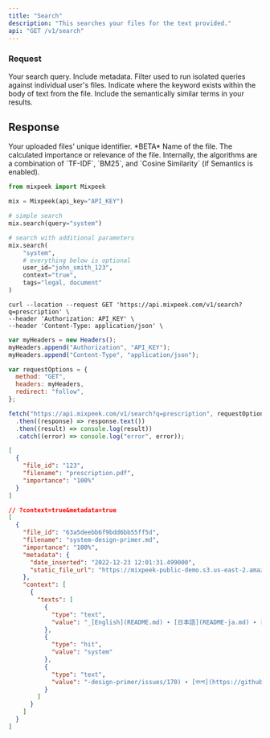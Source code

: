 ```yaml
---
title: "Search"
description: "This searches your files for the text provided."
api: "GET /v1/search"
---
```


### Request

<ParamField query="q" type="string" required>
  Your search query.
</ParamField>

<ParamField query="metadata" type="string" optional>
  Include metadata.
</ParamField>

<ParamField query="user_id" type="string" optional>
  Filter used to run isolated queries against individual user's files.
</ParamField>

<ParamField query="context" type="boolean" default="False" optional>
  Indicate where the keyword exists within the body of text from the file.
</ParamField>

<ParamField query="semantics" type="boolean" default="False" optional>
  Include the semantically similar terms in your results.
</ParamField>

## Response

<ResponseField name="file_id" type="string" required>
  Your uploaded files' unique identifier. *BETA*
</ResponseField>

<ResponseField name="filename" type="string" required>
  Name of the file.
</ResponseField>

<ResponseField name="importance" type="string" required>
  The calculated importance or relevance of the file. Internally, the algorithms
  are a combination of `TF-IDF`, `BM25`, and `Cosine Similarity` (if Semantics
  is enabled).
</ResponseField>

<RequestExample>

```python Python
from mixpeek import Mixpeek

mix = Mixpeek(api_key="API_KEY")

# simple search
mix.search(query="system")

# search with additional parameters
mix.search(
    "system",
    # everything below is optional
    user_id="john_smith_123",
    context="true",
    tags="legal, document"
)
```

```shell Shell
curl --location --request GET 'https://api.mixpeek.com/v1/search?q=prescription' \
--header 'Authorization: API_KEY' \
--header 'Content-Type: application/json' \
```

```javascript Javascript
var myHeaders = new Headers();
myHeaders.append("Authorization", "API_KEY");
myHeaders.append("Content-Type", "application/json");

var requestOptions = {
  method: "GET",
  headers: myHeaders,
  redirect: "follow",
};

fetch("https://api.mixpeek.com/v1/search?q=prescription", requestOptions)
  .then((response) => response.text())
  .then((result) => console.log(result))
  .catch((error) => console.log("error", error));
```

</RequestExample>

<ResponseExample>

```json Basic
[
  {
    "file_id": "123",
    "filename": "prescription.pdf",
    "importance": "100%"
  }
]
```

```json Metadata & Context
// ?context=true&metadata=true
[
  {
    "file_id": "63a5deebb6f9bdd6bb55ff5d",
    "filename": "system-design-primer.md",
    "importance": "100%",
    "metadata": {
      "date_inserted": "2022-12-23 12:01:31.499000",
      "static_file_url": "https://mixpeek-public-demo.s3.us-east-2.amazonaws.com/system-design-primer.md"
    },
    "context": [
      {
        "texts": [
          {
            "type": "text",
            "value": "_[English](README.md) ∙ [日本語](README-ja.md) ∙ [简体中文](README-zh-Hans.md) ∙ [繁體中文](README-zh-TW.md) | [العَرَبِيَّة‎](https://github.com/donnemartin/"
          },
          {
            "type": "hit",
            "value": "system"
          },
          {
            "type": "text",
            "value": "-design-primer/issues/170) ∙ [বাংলা](https://github.com/donnemartin/"
          }
        ]
      }
    ]
  }
]
```

</ResponseExample>
